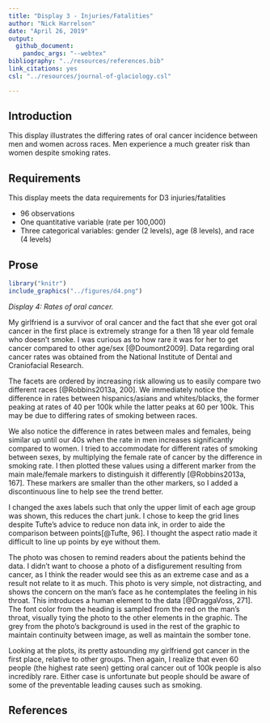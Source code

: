 ```yaml
---
title: "Display 3 - Injuries/Fatalities"
author: "Nick Harrelson"
date: "April 26, 2019"
output: 
  github_document: 
    pandoc_args: "--webtex"
bibliography: "../resources/references.bib"
link_citations: yes
csl: "../resources/journal-of-glaciology.csl"

---
```

## Introduction  

This display illustrates the differing rates of oral cancer incidence between men and women across races. Men experience a much greater risk than women despite smoking rates.

## Requirements 

This display meets the data requirements for D3 injuries/fatalities

- 96 observations 
- One quantitative variable (rate per 100,000) 
- Three categorical variables: gender (2 levels), age (8 levels), and race (4 levels) 

## Prose

```r
library("knitr")
include_graphics("../figures/d4.png")
```

*Display 4: Rates of oral cancer.*

My girlfriend is a survivor of oral cancer and the fact that she ever got oral cancer in the first place is extremely strange for a then 18 year old female who doesn't smoke. I was curious as to how rare it was for her to get cancer compared to other age/sex [@Doumont2009]. Data regarding oral cancer rates was obtained from the National Institute of Dental and Craniofacial Research.

The facets are ordered by increasing risk allowing us to easily compare two different races [@Robbins2013a, 200]. We immediately notice the difference in rates between hispanics/asians and whites/blacks, the former peaking at rates of 40 per 100k while the latter peaks at 60 per 100k. This may be due to differing rates of smoking between races.

We also notice the difference in rates between males and females, being similar up until our 40s when the rate in men increases significantly compared to women. I tried to accommodate for different rates of smoking between sexes, by multiplying the female rate of cancer by the difference in smoking rate. I then plotted these values using a different marker from the main male/female markers to distinguish it differently [@Robbins2013a, 167]. These markers are smaller than the other markers, so I added a discontinuous line to help see the trend better.  

I changed the axes labels such that only the upper limit of each age group was shown, this reduces the chart junk. I chose to keep the grid lines despite Tufte's advice to reduce non data ink, in order to aide the comparison between points[@Tufte, 96]. I thought the aspect ratio made it difficult to line up points by eye without them.  

The photo was chosen to remind readers about the patients behind the data. I didn't want to choose a photo of a disfigurement resulting from cancer, as I think the reader would see this as an extreme case and as a result not relate to it as much. This photo is very simple, not distracting, and shows the concern on the man's face as he contemplates the feeling in his throat. This introduces a human element to the data [@DraggaVoss, 271]. The font color from the heading is sampled from the red on the man's throat, visually tying the photo to the other elements in the graphic. The grey from the photo's background is used in the rest of the graphic to maintain continuity between image, as well as maintain the somber tone.

Looking at the plots, its pretty astounding my girlfriend got cancer in the first place, relative to other groups. Then again, I realize that even 60 people (the highest rate seen) getting oral cancer out of 100k people is also incredibly rare. Either case is unfortunate but people should be aware of some of the preventable leading causes such as smoking. 

## References

<div id="refs"></div>